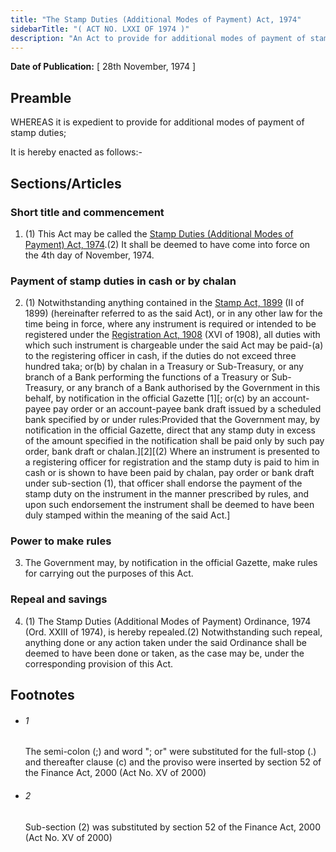 ```yaml
---
title: "The Stamp Duties (Additional Modes of Payment) Act, 1974"
sidebarTitle: "( ACT NO. LXXI OF 1974 )"
description: "An Act to provide for additional modes of payment of stamp duties."
---
```


**Date of Publication:** [ 28th November, 1974 ]

## Preamble

WHEREAS it is expedient to provide for additional modes of payment of stamp duties;

It is hereby enacted as follows:-

## Sections/Articles

### Short title and commencement

1. (1) This Act may be called the [Stamp Duties (Additional Modes of Payment) Act, 1974](/act-482.html "Stamp Duties (Additional Modes of Payment) Act, 1974").(2) It shall be deemed to have come into force on the 4th day of November, 1974.

### Payment of stamp duties in cash or by chalan

2. (1) Notwithstanding anything contained in the [Stamp Act, 1899](/act-77.html "Stamp Act, 1899") (II of 1899) (hereinafter referred to as the said Act), or in any other law for the time being in force, where any instrument is required or intended to be registered under the [Registration Act, 1908](/act-90.html "Registration Act, 1908") (XVI of 1908), all duties with which such instrument is chargeable under the said Act may be paid-(a) to the registering officer in cash, if the duties do not exceed three hundred taka; or(b) by chalan in a Treasury or Sub-Treasury, or any branch of a Bank performing the functions of a Treasury or Sub-Treasury, or any branch of a Bank authorised by the Government in this behalf, by notification in the official Gazette [1][; or(c) by an account-payee pay order or an account-payee bank draft issued by a scheduled bank specified by or under rules:Provided that the Government may, by notification in the official Gazette, direct that any stamp duty in excess of the amount specified in the notification shall be paid only by such pay order, bank draft or chalan.][2][(2) Where an instrument is presented to a registering officer for registration and the stamp duty is paid to him in cash or is shown to have been paid by chalan, pay order or bank draft under sub-section (1), that officer shall endorse the payment of the stamp duty on the instrument in the manner prescribed by rules, and upon such endorsement the instrument shall be deemed to have been duly stamped within the meaning of the said Act.]

### Power to make rules

3. The Government may, by notification in the official Gazette, make rules for carrying out the purposes of this Act.

### Repeal and savings

4. (1) The Stamp Duties (Additional Modes of Payment) Ordinance, 1974 (Ord. XXIII of 1974), is hereby repealed.(2) Notwithstanding such repeal, anything done or any action taken under the said Ordinance shall be deemed to have been done or taken, as the case may be, under the corresponding provision of this Act.

## Footnotes

- ###### 1

  The semi-colon (;) and word "; or" were substituted for the full-stop (.) and thereafter clause (c) and the proviso were inserted by section 52 of the Finance Act, 2000 (Act No. XV of 2000)

- ###### 2

  Sub-section (2) was substituted by section 52 of the Finance Act, 2000 (Act No. XV of 2000)
